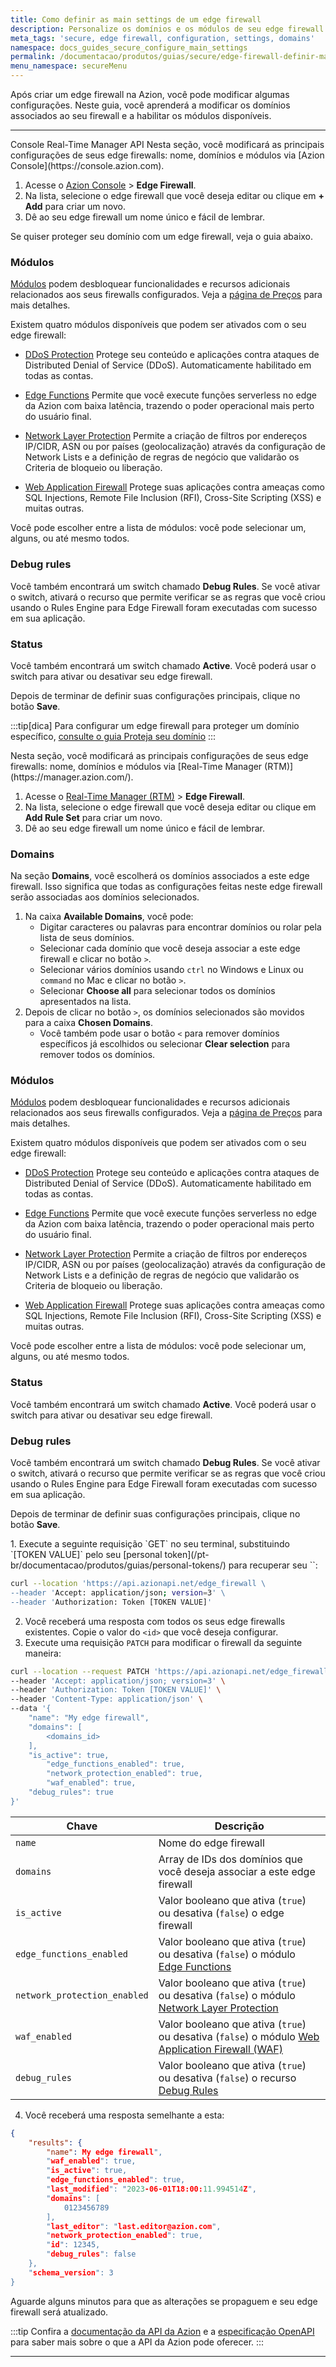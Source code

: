 ```yaml
---
title: Como definir as main settings de um edge firewall
description: Personalize os domínios e os módulos de seu edge firewall.
meta_tags: 'secure, edge firewall, configuration, settings, domains'
namespace: docs_guides_secure_configure_main_settings
permalink: /documentacao/produtos/guias/secure/edge-firewall-definir-main-settings/
menu_namespace: secureMenu
---
```



<InterfaceNote />

Após criar um edge firewall na Azion, você pode modificar algumas configurações. Neste guia, você aprenderá a modificar os domínios associados ao seu firewall e a habilitar os módulos disponíveis.

---

<Tabs client:visible>
    <Fragment slot="tab.console">Console</Fragment>
    <Fragment slot="tab.rtm">Real-Time Manager</Fragment>
    <Fragment slot="tab.api">API</Fragment>

<Fragment slot="panel.console">
Nesta seção, você modificará as principais configurações de seus edge firewalls: nome, domínios e módulos via [Azion Console](https://console.azion.com).

1. Acesse o [Azion Console](/pt-br/documentacao/produtos/guias/como-acessar-o-azion-console/) > **Edge Firewall**.
2. Na lista, selecione o edge firewall que você deseja editar ou clique em **+ Add** para criar um novo.
3. Dê ao seu edge firewall um nome único e fácil de lembrar.

Se quiser proteger seu domínio com um edge firewall, veja o guia abaixo.
<LinkButton link="/pt-br/documentacao/produtos/guias/secure/proteja-seu-dominio/" label="Saiba mais sobre como proteger seu domínio" severity="secondary" />

### Módulos

[Módulos](/pt-br/documentacao/produtos/secure/edge-firewall/#sobre-os-modulos-do-edge-firewall) podem desbloquear funcionalidades e recursos adicionais relacionados aos seus firewalls configurados. Veja a [página de Preços](/pt-br/documentacao/produtos/precos/) para mais detalhes.

Existem quatro módulos disponíveis que podem ser ativados com o seu edge firewall:

- <Tag severity="info" client:only="vue">[DDoS Protection](/pt-br/documentacao/produtos/secure/edge-firewall/ddos-protection/)</Tag>
Protege seu conteúdo e aplicações contra ataques de Distributed Denial of Service (DDoS). Automaticamente habilitado em todas as contas.

- <Tag severity="info" client:only="vue">[Edge Functions](/pt-br/documentacao/produtos/secure/edge-firewall/edge-functions/)</Tag>
Permite que você execute funções serverless no edge da Azion com baixa latência, trazendo o poder operacional mais perto do usuário final.

- <Tag severity="info" client:only="vue">[Network Layer Protection](/pt-br/documentacao/produtos/secure/edge-firewall/network-layer-protection/)</Tag>
Permite a criação de filtros por endereços IP/CIDR, ASN ou por países (geolocalização) através da configuração de Network Lists e a definição de regras de negócio que validarão os Criteria de bloqueio ou liberação.

- <Tag severity="info" client:only="vue">[Web Application Firewall](/pt-br/documentacao/produtos/secure/edge-firewall/web-application-firewall/)</Tag>
Protege suas aplicações contra ameaças como SQL Injections, Remote File Inclusion (RFI), Cross-Site Scripting (XSS) e muitas outras.

Você pode escolher entre a lista de módulos: você pode selecionar um, alguns, ou até mesmo todos.

### Debug rules

Você também encontrará um switch chamado **Debug Rules**. Se você ativar o switch, ativará o recurso que permite verificar se as regras que você criou usando o Rules Engine para Edge Firewall foram executadas com sucesso em sua aplicação.

<LinkButton link="/pt-br/documentacao/produtos/guias/debug-regras/" label="saiba mais sobre debug de regras" severity="secondary" />

### Status

Você também encontrará um switch chamado **Active**. Você poderá usar o switch para ativar ou desativar seu edge firewall.

Depois de terminar de definir suas configurações principais, clique no botão **Save**.

:::tip[dica]
Para configurar um edge firewall para proteger um domínio específico, [consulte o guia Proteja seu domínio](/pt-br/documentacao/produtos/guias/secure/proteja-seu-dominio/)
:::
</Fragment>

<Fragment slot="panel.rtm">
Nesta seção, você modificará as principais configurações de seus edge firewalls: nome, domínios e módulos via [Real-Time Manager (RTM)](https://manager.azion.com/).

1. Acesse o [Real-Time Manager (RTM)](https://manager.azion.com/) > **Edge Firewall**.
2. Na lista, selecione o edge firewall que você deseja editar ou clique em **Add Rule Set** para criar um novo.
3. Dê ao seu edge firewall um nome único e fácil de lembrar.

### Domains

Na seção **Domains**, você escolherá os domínios associados a este edge firewall. Isso significa que todas as configurações feitas neste edge firewall serão associadas aos domínios selecionados.

1. Na caixa **Available Domains**, você pode:
    - Digitar caracteres ou palavras para encontrar domínios ou rolar pela lista de seus domínios.
    - Selecionar cada domínio que você deseja associar a este edge firewall e clicar no botão `>`.
    - Selecionar vários domínios usando `ctrl` no Windows e Linux ou `command` no Mac e clicar no botão `>`.
    - Selecionar **Choose all** para selecionar todos os domínios apresentados na lista.
2. Depois de clicar no botão `>`, os domínios selecionados são movidos para a caixa **Chosen Domains**.
    - Você também pode usar o botão `<` para remover domínios específicos já escolhidos ou selecionar **Clear selection** para remover todos os domínios.

### Módulos

[Módulos](/pt-br/documentacao/produtos/secure/edge-firewall/#sobre-os-modulos-do-edge-firewall) podem desbloquear funcionalidades e recursos adicionais relacionados aos seus firewalls configurados. Veja a [página de Preços](/pt-br/documentacao/produtos/precos/) para mais detalhes.

Existem quatro módulos disponíveis que podem ser ativados com o seu edge firewall:

- <Tag severity="info" client:only="vue">[DDoS Protection](/pt-br/documentacao/produtos/secure/edge-firewall/ddos-protection/)</Tag>
Protege seu conteúdo e aplicações contra ataques de Distributed Denial of Service (DDoS). Automaticamente habilitado em todas as contas.

- <Tag severity="info" client:only="vue">[Edge Functions](/pt-br/documentacao/produtos/secure/edge-firewall/edge-functions/)</Tag>
Permite que você execute funções serverless no edge da Azion com baixa latência, trazendo o poder operacional mais perto do usuário final.

- <Tag severity="info" client:only="vue">[Network Layer Protection](/pt-br/documentacao/produtos/secure/edge-firewall/network-layer-protection/)</Tag>
Permite a criação de filtros por endereços IP/CIDR, ASN ou por países (geolocalização) através da configuração de Network Lists e a definição de regras de negócio que validarão os Criteria de bloqueio ou liberação.

- <Tag severity="info" client:only="vue">[Web Application Firewall](/pt-br/documentacao/produtos/secure/edge-firewall/web-application-firewall/)</Tag>
Protege suas aplicações contra ameaças como SQL Injections, Remote File Inclusion (RFI), Cross-Site Scripting (XSS) e muitas outras.

Você pode escolher entre a lista de módulos: você pode selecionar um, alguns, ou até mesmo todos.

### Status

Você também encontrará um switch chamado **Active**. Você poderá usar o switch para ativar ou desativar seu edge firewall.

### Debug rules

Você também encontrará um switch chamado **Debug Rules**. Se você ativar o switch, ativará o recurso que permite verificar se as regras que você criou usando o Rules Engine para Edge Firewall foram executadas com sucesso em sua aplicação.

<LinkButton link="/pt-br/documentacao/produtos/guias/debug-regras/" label="saiba mais sobre debug de regras" severity="secondary" />

Depois de terminar de definir suas configurações principais, clique no botão **Save**.

</Fragment>

<Fragment slot="panel.api">
1. Execute a seguinte requisição `GET` no seu terminal, substituindo `[TOKEN VALUE]` pelo seu [personal token](/pt-br/documentacao/produtos/guias/personal-tokens/) para recuperar seu `<edge_firewall_id>`:

```bash
curl --location 'https://api.azionapi.net/edge_firewall \
--header 'Accept: application/json; version=3' \
--header 'Authorization: Token [TOKEN VALUE]'
```

2. Você receberá uma resposta com todos os seus edge firewalls existentes. Copie o valor do `<id>` que você deseja configurar.
3. Execute uma requisição `PATCH` para modificar o firewall da seguinte maneira:

```bash
curl --location --request PATCH 'https://api.azionapi.net/edge_firewall/<edge_firewall_id>' \
--header 'Accept: application/json; version=3' \
--header 'Authorization: Token [TOKEN VALUE]' \
--header 'Content-Type: application/json' \
--data '{
    "name": "My edge firewall",
    "domains": [
        <domains_id>
    ],
    "is_active": true,
        "edge_functions_enabled": true,
        "network_protection_enabled": true,
        "waf_enabled": true,
    "debug_rules": true
}'
```

| Chave | Descrição |
| --- | --- |
| `name` | Nome do edge firewall |
| `domains` | Array de IDs dos domínios que você deseja associar a este edge firewall |
| `is_active` | Valor booleano que ativa (`true`) ou desativa (`false`) o edge firewall |
| `edge_functions_enabled` | Valor booleano que ativa (`true`) ou desativa (`false`) o módulo [Edge Functions](/pt-br/documentacao/produtos/secure/edge-firewall/edge-functions/) |
| `network_protection_enabled` | Valor booleano que ativa (`true`) ou desativa (`false`) o módulo [Network Layer Protection](/pt-br/documentacao/produtos/secure/edge-firewall/network-layer-protection/) |
| `waf_enabled` | Valor booleano que ativa (`true`) ou desativa (`false`) o módulo [Web Application Firewall (WAF)](/pt-br/documentacao/produtos/secure/edge-firewall/web-application-firewall/) |
| `debug_rules` | Valor booleano que ativa (`true`) ou desativa (`false`) o recurso [Debug Rules](/pt-br/documentacao/produtos/guias/debug-regras/) |

4. Você receberá uma resposta semelhante a esta:

```json
{
    "results": {
        "name": My edge firewall",
        "waf_enabled": true,
        "is_active": true,
        "edge_functions_enabled": true,
        "last_modified": "2023-06-01T18:00:11.994514Z",
        "domains": [
            0123456789
        ],
        "last_editor": "last.editor@azion.com",
        "network_protection_enabled": true,
        "id": 12345,
        "debug_rules": false
    },
    "schema_version": 3
}
```

Aguarde alguns minutos para que as alterações se propaguem e seu edge firewall será atualizado.

:::tip
Confira a [documentação da API da Azion](https://api.azion.com/) e a [especificação OpenAPI](https://github.com/aziontech/azionapi-openapi/) para saber mais sobre o que a API da Azion pode oferecer.
:::
</Fragment>

</Tabs>

---

